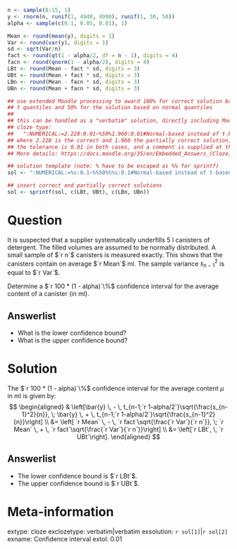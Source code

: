 ```r
n <- sample(8:15, 1)
y <- rnorm(n, runif(1, 4940, 4990), runif(1, 30, 50))
alpha <- sample(c(0.1, 0.05, 0.01), 1)

Mean <- round(mean(y), digits = 1)
Var <- round(var(y), digits = 1)
sd <- sqrt(Var/n)
fact <- round(qt(1 - alpha/2, df = n - 1), digits = 4)
facn <- round(qnorm(1 - alpha/2), digits = 4)
LBt <- round(Mean - fact * sd, digits = 3)
UBt <- round(Mean + fact * sd, digits = 3)
LBn <- round(Mean - facn * sd, digits = 3)
UBn <- round(Mean + facn * sd, digits = 3)

## use extended Moodle processing to award 100% for correct solution based on
## t quantiles and 50% for the solution based on normal quantiles
##
## this can be handled as a "verbatim" solution, directly including Moodles
## cloze type:
##   ":NUMERICAL:=2.228:0.01~%50%1.960:0.01#Normal-based instead of t-based interval."
## where 2.228 is the correct and 1.960 the partially correct solution,
## the tolerance is 0.01 in both cases, and a comment is supplied at the end.
## More details: https://docs.moodle.org/35/en/Embedded_Answers_(Cloze)_question_type

## solution template (note: % have to be escaped as %% for sprintf)
sol <- ":NUMERICAL:=%s:0.1~%%50%%%s:0.1#Normal-based instead of t-based interval; for small samples, intervals based on the normal approximation are too narrow."

## insert correct and partially correct solutions
sol <- sprintf(sol, c(LBt, UBt), c(LBn, UBn))
```

Question
========
It is suspected that a supplier systematically underfills 5 l canisters of detergent.
The filled volumes are assumed to be normally distributed. A small sample of $`r n`$
canisters is measured exactly. This shows that the canisters contain on average
$`r Mean`$ ml. The sample variance $s^2_{n-1}$ is equal to $`r Var`$.

Determine a $`r 100 * (1 - alpha)`\%$ confidence interval for the average content of
a canister (in ml).

Answerlist
----------
* What is the lower confidence bound?
* What is the upper confidence bound?

Solution
========
The $`r 100 * (1 - alpha)`\%$ confidence interval for the average content $\mu$ in ml is
given by:
$$
\begin{aligned}
& \left[\bar{y} \, - \, t_{n-1;`r 1-alpha/2`}\sqrt{\frac{s_{n-1}^2}{n}}, \;
  \bar{y} \, + \, t_{n-1;`r 1-alpha/2`}\sqrt{\frac{s_{n-1}^2}{n}}\right] \\
&= \left[ `r Mean` \, - \, `r fact`\sqrt{\frac{`r Var`}{`r n`}}, \;
          `r Mean` \, + \, `r fact`\sqrt{\frac{`r Var`}{`r n`}}\right] \\
&= \left[`r LBt`, \, `r UBt`\right].
\end{aligned}
$$

Answerlist
----------
* The lower confidence bound is $`r LBt`$.
* The upper confidence bound is $`r UBt`$.


Meta-information
============
extype: cloze
exclozetype: verbatim|verbatim
exsolution: `r sol[1]`|`r sol[2]`
exname: Confidence interval
extol: 0.01

